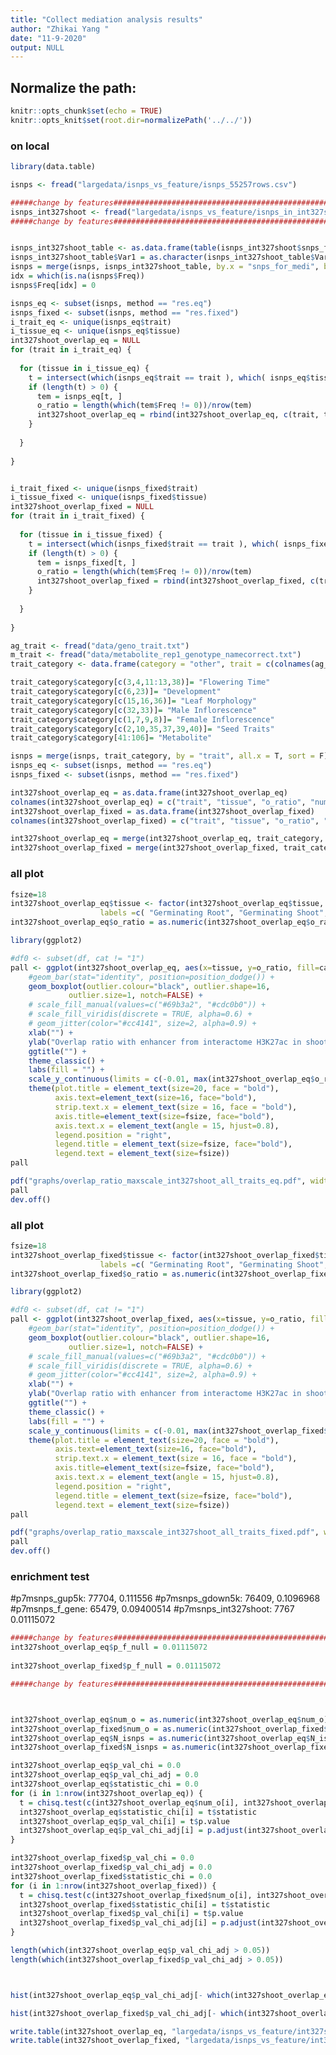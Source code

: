 ```yaml
---
title: "Collect mediation analysis results"
author: "Zhikai Yang "
date: "11-9-2020"
output: NULL
---
```



## Normalize the path:

```r
knitr::opts_chunk$set(echo = TRUE) 
knitr::opts_knit$set(root.dir=normalizePath('../../')) 
```


### on local

```r
library(data.table)

isnps <- fread("largedata/isnps_vs_feature/isnps_55257rows.csv")

#####change by features########################################################################################
isnps_int327shoot <- fread("largedata/isnps_vs_feature/isnps_in_int327shoot.txt")
#####change by features########################################################################################


isnps_int327shoot_table <- as.data.frame(table(isnps_int327shoot$snps_for_medi)) 
isnps_int327shoot_table$Var1 = as.character(isnps_int327shoot_table$Var1)
isnps = merge(isnps, isnps_int327shoot_table, by.x = "snps_for_medi", by.y = "Var1", sort = F, all.x = T)
idx = which(is.na(isnps$Freq))
isnps$Freq[idx] = 0

isnps_eq <- subset(isnps, method == "res.eq")
isnps_fixed <- subset(isnps, method == "res.fixed")
i_trait_eq <- unique(isnps_eq$trait)
i_tissue_eq <- unique(isnps_eq$tissue)
int327shoot_overlap_eq = NULL
for (trait in i_trait_eq) {
  
  for (tissue in i_tissue_eq) {
    t = intersect(which(isnps_eq$trait == trait ), which( isnps_eq$tissue == tissue))
    if (length(t) > 0) {
      tem = isnps_eq[t, ]
      o_ratio = length(which(tem$Freq != 0))/nrow(tem)
      int327shoot_overlap_eq = rbind(int327shoot_overlap_eq, c(trait, tissue, o_ratio, length(which(tem$Freq != 0)), nrow(tem) ))
    }
    
  }
  
}


i_trait_fixed <- unique(isnps_fixed$trait)
i_tissue_fixed <- unique(isnps_fixed$tissue)
int327shoot_overlap_fixed = NULL
for (trait in i_trait_fixed) {
  
  for (tissue in i_tissue_fixed) {
    t = intersect(which(isnps_fixed$trait == trait ), which( isnps_fixed$tissue == tissue))
    if (length(t) > 0) {
      tem = isnps_fixed[t, ]
      o_ratio = length(which(tem$Freq != 0))/nrow(tem)
      int327shoot_overlap_fixed = rbind(int327shoot_overlap_fixed, c(trait, tissue, o_ratio, length(which(tem$Freq != 0)), nrow(tem) ))
    }
    
  }
  
}
```

```r
ag_trait <- fread("data/geno_trait.txt")
m_trait <- fread("data/metabolite_rep1_genotype_namecorrect.txt")
trait_category <- data.frame(category = "other", trait = c(colnames(ag_trait)[-1], colnames(m_trait)[-1]))

trait_category$category[c(3,4,11:13,38)]= "Flowering Time"
trait_category$category[c(6,23)]= "Development"
trait_category$category[c(15,16,36)]= "Leaf Morphology"
trait_category$category[c(32,33)]= "Male Inflorescence"
trait_category$category[c(1,7,9,8)]= "Female Inflorescence"
trait_category$category[c(2,10,35,37,39,40)]= "Seed Traits"
trait_category$category[41:106]= "Metabolite"

isnps = merge(isnps, trait_category, by = "trait", all.x = T, sort = F)
isnps_eq <- subset(isnps, method == "res.eq")
isnps_fixed <- subset(isnps, method == "res.fixed")

int327shoot_overlap_eq = as.data.frame(int327shoot_overlap_eq)
colnames(int327shoot_overlap_eq) = c("trait", "tissue", "o_ratio", "num_o", "N_isnps")
int327shoot_overlap_fixed = as.data.frame(int327shoot_overlap_fixed)
colnames(int327shoot_overlap_fixed) = c("trait", "tissue", "o_ratio", "num_o", "N_isnps")

int327shoot_overlap_eq = merge(int327shoot_overlap_eq, trait_category, by = "trait", all.x = T, sort = F)
int327shoot_overlap_fixed = merge(int327shoot_overlap_fixed, trait_category, by = "trait", all.x = T, sort = F)

```

### all plot
```r
fsize=18
int327shoot_overlap_eq$tissue <- factor(int327shoot_overlap_eq$tissue, levels = c( "GRoot", "GShoot", "L3Base", "L3Tip", "LMAD", "LMAN","Kern"),
                    labels =c( "Germinating Root", "Germinating Shoot", "Leaf 3 base", "Leaf 3 tip", "Adult leaf during the day", "Adult leaf at night","Kernels after pollination"))
int327shoot_overlap_eq$o_ratio = as.numeric(int327shoot_overlap_eq$o_ratio)

library(ggplot2)

#df0 <- subset(df, cat != "1")
pall <- ggplot(int327shoot_overlap_eq, aes(x=tissue, y=o_ratio, fill=category)) +
    #geom_bar(stat="identity", position=position_dodge()) +
    geom_boxplot(outlier.colour="black", outlier.shape=16, 
             outlier.size=1, notch=FALSE) +
    # scale_fill_manual(values=c("#69b3a2", "#cdc0b0")) +
    # scale_fill_viridis(discrete = TRUE, alpha=0.6) +
    # geom_jitter(color="#cc4141", size=2, alpha=0.9) +
    xlab("") +
    ylab("Overlap ratio with enhancer from interactome H3K27ac in shoot") +
    ggtitle("") +
    theme_classic() +
    labs(fill = "") +
    scale_y_continuous(limits = c(-0.01, max(int327shoot_overlap_eq$o_ratio))) +
    theme(plot.title = element_text(size=20, face = "bold"), 
          axis.text=element_text(size=16, face="bold"),
          strip.text.x = element_text(size = 16, face = "bold"),
          axis.title=element_text(size=fsize, face="bold"),
          axis.text.x = element_text(angle = 15, hjust=0.8),
          legend.position = "right", 
          legend.title = element_text(size=fsize, face="bold"),
          legend.text = element_text(size=fsize))
pall

pdf("graphs/overlap_ratio_maxscale_int327shoot_all_traits_eq.pdf", width = 9, height= 6)
pall
dev.off()

```

### all plot
```r
fsize=18
int327shoot_overlap_fixed$tissue <- factor(int327shoot_overlap_fixed$tissue, levels = c( "GRoot", "GShoot", "L3Base", "L3Tip", "LMAD", "LMAN","Kern"),
                    labels =c( "Germinating Root", "Germinating Shoot", "Leaf 3 base", "Leaf 3 tip", "Adult leaf during the day", "Adult leaf at night","Kernels after pollination"))
int327shoot_overlap_fixed$o_ratio = as.numeric(int327shoot_overlap_fixed$o_ratio)

library(ggplot2)

#df0 <- subset(df, cat != "1")
pall <- ggplot(int327shoot_overlap_fixed, aes(x=tissue, y=o_ratio, fill=category)) +
    #geom_bar(stat="identity", position=position_dodge()) +
    geom_boxplot(outlier.colour="black", outlier.shape=16, 
             outlier.size=1, notch=FALSE) +
    # scale_fill_manual(values=c("#69b3a2", "#cdc0b0")) +
    # scale_fill_viridis(discrete = TRUE, alpha=0.6) +
    # geom_jitter(color="#cc4141", size=2, alpha=0.9) +
    xlab("") +
    ylab("Overlap ratio with enhancer from interactome H3K27ac in shoot") +
    ggtitle("") +
    theme_classic() +
    labs(fill = "") +
    scale_y_continuous(limits = c(-0.01, max(int327shoot_overlap_fixed$o_ratio))) +
    theme(plot.title = element_text(size=20, face = "bold"), 
          axis.text=element_text(size=16, face="bold"),
          strip.text.x = element_text(size = 16, face = "bold"),
          axis.title=element_text(size=fsize, face="bold"),
          axis.text.x = element_text(angle = 15, hjust=0.8),
          legend.position = "right", 
          legend.title = element_text(size=fsize, face="bold"),
          legend.text = element_text(size=fsize))
pall

pdf("graphs/overlap_ratio_maxscale_int327shoot_all_traits_fixed.pdf", width = 9, height= 6)
pall
dev.off()

```


### enrichment test
#p7msnps_gup5k: 77704, 0.111556
#p7msnps_gdown5k: 76409, 0.1096968
#p7msnps_f_gene: 65479, 0.09400514
#p7msnps_int327shoot: 7767 0.01115072
```r

#####change by features########################################################################################
int327shoot_overlap_eq$p_f_null = 0.01115072
 
int327shoot_overlap_fixed$p_f_null = 0.01115072

#####change by features########################################################################################



int327shoot_overlap_eq$num_o = as.numeric(int327shoot_overlap_eq$num_o)
int327shoot_overlap_fixed$num_o = as.numeric(int327shoot_overlap_fixed$num_o)
int327shoot_overlap_eq$N_isnps = as.numeric(int327shoot_overlap_eq$N_isnps)
int327shoot_overlap_fixed$N_isnps = as.numeric(int327shoot_overlap_fixed$N_isnps)

int327shoot_overlap_eq$p_val_chi = 0.0
int327shoot_overlap_eq$p_val_chi_adj = 0.0
int327shoot_overlap_eq$statistic_chi = 0.0
for (i in 1:nrow(int327shoot_overlap_eq)) {
  t = chisq.test(c(int327shoot_overlap_eq$num_o[i], int327shoot_overlap_eq$N_isnps[i]-int327shoot_overlap_eq$num_o[i]),p=c(int327shoot_overlap_eq$p_f_null[i], 1-int327shoot_overlap_eq$p_f_null[i]))
  int327shoot_overlap_eq$statistic_chi[i] = t$statistic
  int327shoot_overlap_eq$p_val_chi[i] = t$p.value
  int327shoot_overlap_eq$p_val_chi_adj[i] = p.adjust(int327shoot_overlap_eq$p_val_chi[i], method = "fdr", n= nrow(int327shoot_overlap_eq))
}

int327shoot_overlap_fixed$p_val_chi = 0.0
int327shoot_overlap_fixed$p_val_chi_adj = 0.0
int327shoot_overlap_fixed$statistic_chi = 0.0
for (i in 1:nrow(int327shoot_overlap_fixed)) {
  t = chisq.test(c(int327shoot_overlap_fixed$num_o[i], int327shoot_overlap_fixed$N_isnps[i]-int327shoot_overlap_fixed$num_o[i]),p=c(int327shoot_overlap_fixed$p_f_null[i], 1-int327shoot_overlap_fixed$p_f_null[i]))
  int327shoot_overlap_fixed$statistic_chi[i] = t$statistic
  int327shoot_overlap_fixed$p_val_chi[i] = t$p.value
  int327shoot_overlap_fixed$p_val_chi_adj[i] = p.adjust(int327shoot_overlap_fixed$p_val_chi[i], method = "fdr", n= nrow(int327shoot_overlap_fixed))
}

length(which(int327shoot_overlap_eq$p_val_chi_adj > 0.05))
length(which(int327shoot_overlap_fixed$p_val_chi_adj > 0.05))



hist(int327shoot_overlap_eq$p_val_chi_adj[- which(int327shoot_overlap_eq$p_val_chi_adj > 0.05)], main = "Distribution of adjusted p-value by FDR (Medfix.0.5)", xlab = "adjusted p-value")

hist(int327shoot_overlap_fixed$p_val_chi_adj[- which(int327shoot_overlap_fixed$p_val_chi_adj > 0.05)], main = "Distribution of adjusted p-value by FDR (Medfix.bic)", xlab = "adjusted p-value")

write.table(int327shoot_overlap_eq, "largedata/isnps_vs_feature/int327shoot_overlap_eq.csv", sep=",", row.names=FALSE, quote=FALSE)
write.table(int327shoot_overlap_fixed, "largedata/isnps_vs_feature/int327shoot_overlap_fixed.csv", sep=",", row.names=FALSE, quote=FALSE)



```


